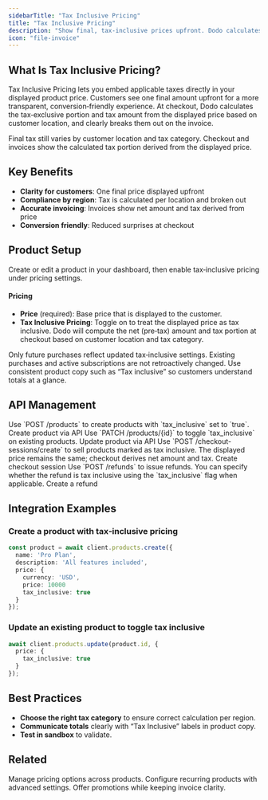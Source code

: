 ```yaml
---
sidebarTitle: "Tax Inclusive Pricing"
title: "Tax Inclusive Pricing"
description: "Show final, tax‑inclusive prices upfront. Dodo calculates tax by location and clearly breaks it out at checkout and on invoices."
icon: "file-invoice"
---
```


## What Is Tax Inclusive Pricing?

Tax Inclusive Pricing lets you embed applicable taxes directly in your displayed product price. Customers see one final amount upfront for a more transparent, conversion‑friendly experience. At checkout, Dodo calculates the tax‑exclusive portion and tax amount from the displayed price based on customer location, and clearly breaks them out on the invoice.

<Info>
Final tax still varies by customer location and tax category. Checkout and invoices show the calculated tax portion derived from the displayed price.
</Info>

## Key Benefits

- **Clarity for customers**: One final price displayed upfront
- **Compliance by region**: Tax is calculated per location and broken out
- **Accurate invoicing**: Invoices show net amount and tax derived from price
- **Conversion friendly**: Reduced surprises at checkout

## Product Setup

Create or edit a product in your dashboard, then enable tax‑inclusive pricing under pricing settings.

#### Pricing

- **Price** (required): Base price that is displayed to the customer.
- **Tax Inclusive Pricing**: Toggle on to treat the displayed price as tax inclusive. Dodo will compute the net (pre‑tax) amount and tax portion at checkout based on customer location and tax category.

<Warning>
Only future purchases reflect updated tax‑inclusive settings. Existing purchases and active subscriptions are not retroactively changed.
</Warning>

<Tip>
Use consistent product copy such as “Tax inclusive” so customers understand totals at a glance.
</Tip>

## API Management

<AccordionGroup>
<Accordion title="Create products (tax inclusive)">
Use `POST /products` to create products with `tax_inclusive` set to `true`.

<Card title="API Reference" icon="code" href="/api-reference/products/post-products">
Create product via API
</Card>
</Accordion>

<Accordion title="Update products">
Use `PATCH /products/{id}` to toggle `tax_inclusive` on existing products.

<Card title="API Reference" icon="code" href="/api-reference/products/patch-products">
Update product via API
</Card>
</Accordion>

<Accordion title="Checkout Sessions">
Use `POST /checkout-sessions/create` to sell products marked as tax inclusive. The displayed price remains the same; checkout derives net amount and tax.

<Card title="API Reference" icon="code" href="/api-reference/checkout-sessions/create">
Create checkout session
</Card>
</Accordion>

<Accordion title="Refunds (tax handling)">
Use `POST /refunds` to issue refunds. You can specify whether the refund is tax inclusive using the `tax_inclusive` flag when applicable.

<Card title="API Reference" icon="code" href="/api-reference/refunds/post-refunds">
Create a refund
</Card>
</Accordion>
</AccordionGroup>

## Integration Examples

### Create a product with tax‑inclusive pricing
```typescript
const product = await client.products.create({
  name: 'Pro Plan',
  description: 'All features included',
  price: {
    currency: 'USD',
    price: 10000
    tax_inclusive: true
  }
});
```

### Update an existing product to toggle tax inclusive
```typescript
await client.products.update(product.id, {
  price: {
    tax_inclusive: true
  }
});
```



## Best Practices

- **Choose the right tax category** to ensure correct calculation per region.
- **Communicate totals** clearly with “Tax Inclusive” labels in product copy.
- **Test in sandbox** to validate.

## Related

<CardGroup cols={2}>
<Card title="Product Pricing" icon="dollar-sign" href="/features/pricing">
Manage pricing options across products.
</Card>

<Card title="Subscriptions" icon="repeat" href="/features/subscription">
Configure recurring products with advanced settings.
</Card>

<Card title="Discount Codes" icon="percent" href="/features/discount-codes">
Offer promotions while keeping invoice clarity.
</Card>
</CardGroup>

